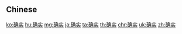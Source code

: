 {{also|確實}}
==Chinese==
{{zh-see|確實}}

[[ko:确实]]
[[hu:确实]]
[[mg:确实]]
[[ja:确实]]
[[ta:确实]]
[[th:确实]]
[[chr:确实]]
[[uk:确实]]
[[zh:确实]]
